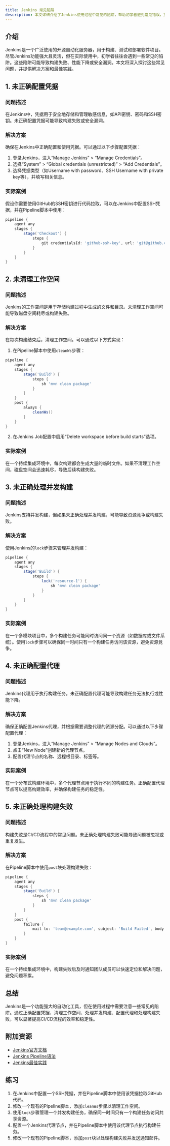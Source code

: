 ```yaml
---
title: Jenkins 常见陷阱
description: 本文详细介绍了Jenkins使用过程中常见的陷阱，帮助初学者避免常见错误，提升CI/CD流程的效率和稳定性。
---
```


## 介绍

Jenkins是一个广泛使用的开源自动化服务器，用于构建、测试和部署软件项目。尽管Jenkins功能强大且灵活，但在实际使用中，初学者往往会遇到一些常见的陷阱。这些陷阱可能导致构建失败、性能下降或安全漏洞。本文将深入探讨这些常见问题，并提供解决方案和最佳实践。

## 1. 未正确配置凭据

### 问题描述
在Jenkins中，凭据用于安全地存储和管理敏感信息，如API密钥、密码和SSH密钥。未正确配置凭据可能导致构建失败或安全漏洞。

### 解决方案
确保在Jenkins中正确配置和使用凭据。可以通过以下步骤配置凭据：

1. 登录Jenkins，进入“Manage Jenkins” > “Manage Credentials”。
2. 选择“System” > “Global credentials (unrestricted)” > “Add Credentials”。
3. 选择凭据类型（如Username with password、SSH Username with private key等），并填写相关信息。

### 实际案例
假设你需要使用GitHub的SSH密钥进行代码拉取，可以在Jenkins中配置SSH凭据，并在Pipeline脚本中使用：

```groovy
pipeline {
    agent any
    stages {
        stage('Checkout') {
            steps {
                git credentialsId: 'github-ssh-key', url: 'git@github.com:your-repo.git'
            }
        }
    }
}
```

## 2. 未清理工作空间

### 问题描述
Jenkins的工作空间是用于存储构建过程中生成的文件和目录。未清理工作空间可能导致磁盘空间耗尽或构建失败。

### 解决方案
在每次构建结束后，清理工作空间。可以通过以下方式实现：

1. 在Pipeline脚本中使用`cleanWs`步骤：

```groovy
pipeline {
    agent any
    stages {
        stage('Build') {
            steps {
                sh 'mvn clean package'
            }
        }
    }
    post {
        always {
            cleanWs()
        }
    }
}
```

2. 在Jenkins Job配置中启用“Delete workspace before build starts”选项。

### 实际案例
在一个持续集成环境中，每次构建都会生成大量的临时文件。如果不清理工作空间，磁盘空间会迅速耗尽，导致后续构建失败。

## 3. 未正确处理并发构建

### 问题描述
Jenkins支持并发构建，但如果未正确处理并发构建，可能导致资源竞争或构建失败。

### 解决方案
使用Jenkins的`lock`步骤来管理并发构建：

```groovy
pipeline {
    agent any
    stages {
        stage('Build') {
            steps {
                lock('resource-1') {
                    sh 'mvn clean package'
                }
            }
        }
    }
}
```

### 实际案例
在一个多模块项目中，多个构建任务可能同时访问同一个资源（如数据库或文件系统）。使用`lock`步骤可以确保同一时间只有一个构建任务访问该资源，避免资源竞争。

## 4. 未正确配置代理

### 问题描述
Jenkins代理用于执行构建任务。未正确配置代理可能导致构建任务无法执行或性能下降。

### 解决方案
确保正确配置Jenkins代理，并根据需要调整代理的资源分配。可以通过以下步骤配置代理：

1. 登录Jenkins，进入“Manage Jenkins” > “Manage Nodes and Clouds”。
2. 点击“New Node”创建新的代理节点。
3. 配置代理节点的名称、远程根目录、标签等。

### 实际案例
在一个分布式构建环境中，多个代理节点用于执行不同的构建任务。正确配置代理节点可以提高构建效率，并确保构建任务的稳定性。

## 5. 未正确处理构建失败

### 问题描述
构建失败是CI/CD流程中的常见问题。未正确处理构建失败可能导致问题被忽视或重复发生。

### 解决方案
在Pipeline脚本中使用`post`块处理构建失败：

```groovy
pipeline {
    agent any
    stages {
        stage('Build') {
            steps {
                sh 'mvn clean package'
            }
        }
    }
    post {
        failure {
            mail to: 'team@example.com', subject: 'Build Failed', body: 'The build has failed. Please check the logs.'
        }
    }
}
```

### 实际案例
在一个持续集成环境中，构建失败后及时通知团队成员可以快速定位和解决问题，避免问题积累。

## 总结

Jenkins是一个功能强大的自动化工具，但在使用过程中需要注意一些常见的陷阱。通过正确配置凭据、清理工作空间、处理并发构建、配置代理和处理构建失败，可以显著提高CI/CD流程的效率和稳定性。

## 附加资源

- [Jenkins官方文档](https://www.jenkins.io/doc/)
- [Jenkins Pipeline语法](https://www.jenkins.io/doc/book/pipeline/syntax/)
- [Jenkins最佳实践](https://www.jenkins.io/doc/book/pipeline/best-practices/)

## 练习

1. 在Jenkins中配置一个SSH凭据，并在Pipeline脚本中使用该凭据拉取GitHub代码。
2. 修改一个现有的Pipeline脚本，添加`cleanWs`步骤以清理工作空间。
3. 使用`lock`步骤管理一个并发构建任务，确保同一时间只有一个构建任务访问共享资源。
4. 配置一个Jenkins代理节点，并在Pipeline脚本中使用该代理节点执行构建任务。
5. 修改一个现有的Pipeline脚本，添加`post`块以处理构建失败并发送通知邮件。